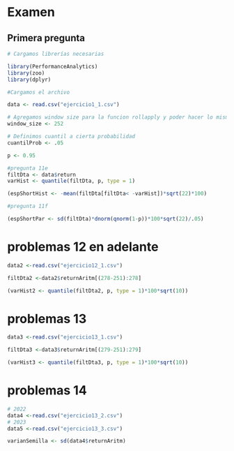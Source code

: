
# Examen


## Primera pregunta

```r
# Cargamos librerías necesarias

library(PerformanceAnalytics)
library(zoo)
library(dplyr)

#Cargamos el archivo

data <- read.csv("ejercicio1_1.csv")

# Agregamos window size para la funcion rollapply y poder hacer lo mismo que en excel
window_size <- 252

# Definimos cuantil a cierta probabilidad
cuantilProb <- .05
```


```r
p <- 0.95

#pregunta 11e
filtDta <- data$return
varHist <- quantile(filtDta, p, type = 1)

(espShortHist <- -mean(filtDta[filtDta< -varHist])*sqrt(22)*100)

#pregunta 11f

(espShortPar <- sd(filtDta)*dnorm(qnorm(1-p))*100*sqrt(22)/.05)
```

# problemas 12 en adelante
```r
data2 <-read.csv("ejercicio12_1.csv")
```



```r
filtDta2 <-data2$returnAritm[(278-251):278]

(varHist2 <- quantile(filtDta2, p, type = 1)*100*sqrt(10))

```



# problemas 13 
```r
data3 <-read.csv("ejercicio13_1.csv")
```

```r
filtDta3 <-data3$returnAritm[(279-251):279]

(varHist3 <- quantile(filtDta3, p, type = 1)*100*sqrt(10))

```

# problemas 14
```r
# 2022
data4 <-read.csv("ejercicio13_2.csv")
# 2023
data5 <-read.csv("ejercicio13_3.csv")
```

```r
varianSemilla <- sd(data4$returnAritm)


```